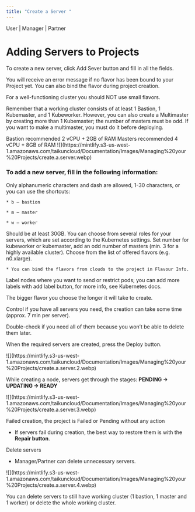 ```yaml
---
title: "Create a Server "
---
```


<Icon icon="user" iconType="solid" /> User | <Icon icon="user-tie" iconType="solid" /> Manager | <Icon icon="handshake" iconType="solid" /> Partner

# Adding Servers to Projects

To create a new server, click Add Sever button and fill in all the fields.

You will receive an error message if no flavor has been bound to your Project yet. You can also bind the flavor during project creation.

<Warning>For a well-functioning cluster you should NOT use small flavors.</Warning>

Remember that a working cluster consists of at least 1 Bastion, 1 Kubemaster, and 1 Kubeworker. However, you can also create a Multimaster by creating more than 1 Kubemaster; the number of masters must be odd. If you want to make a multimaster, you must do it before deploying.

<Tip>
  Bastion recommended 2 vCPU + 2GB of RAM
  Masters recommended 4 vCPU + 8GB of RAM
</Tip>

<Frame caption="Detailed Project">
  ![](https://mintlify.s3-us-west-1.amazonaws.com/taikuncloud/Documentation/Images/Managing%20your%20Projects/create.a.server.webp)
</Frame>

### To add a new server, fill in the following information:

<AccordionGroup>
  <Accordion title="Server Name" icon="pen">
    Only alphanumeric characters and dash are allowed, 1-30 characters, or you can use the shortcuts:

    * b – bastion

    * m – master

    * w – worker
  </Accordion>

  <Accordion title="Disk Size" icon="hard-drive">
    Should be at least 30GB.
  </Accordion>

  <Accordion title="Role" icon="address-book">
    You can choose from several roles for your servers, which are set according to the Kubernetes settings.
  </Accordion>

  <Accordion title="Number of Servers" icon="server">
    Set number for kubeworker or kubemaster, add an odd number of masters (min. 3 for a highly available cluster).
  </Accordion>

  <Accordion title="Flavor" icon="list">
    Choose from the list of offered flavors (e.g. n0.xlarge).

    * You can bind the flavors from clouds to the project in Flavour Info.
  </Accordion>

  <Accordion title="Kubernetes Node Labels" icon="cloud-arrow-up">
    Label nodes where you want to send or restrict pods; you can add more labels with add label button, for more info, see Kubernetes docs.
  </Accordion>
</AccordionGroup>

<Info>The bigger flavor you choose the longer it will take to create.</Info>

<Warning>Control if you have all servers you need, the creation can take some time (approx. 7 min per server).</Warning>

Double-check if you need all of them because you won’t be able to delete them later.

When the required servers are created, press the Deploy button.

<Frame caption="Add Server">
  ![](https://mintlify.s3-us-west-1.amazonaws.com/taikuncloud/Documentation/Images/Managing%20your%20Projects/create.a.server.2.webp)
</Frame>

While creating a node, servers get through the stages:
**PENDING -> UPDATING -> READY**

<Frame caption="Detailed Project">
  ![](https://mintlify.s3-us-west-1.amazonaws.com/taikuncloud/Documentation/Images/Managing%20your%20Projects/create.a.server.3.webp)
</Frame>

Failed creation, the project is Failed or Pending without any action

* If servers fail during creation, the best way to restore them is with the **Repair button**.

Delete servers

* Manager/Partner can delete unnecessary servers.

<Frame caption="Projects">
  ![](https://mintlify.s3-us-west-1.amazonaws.com/taikuncloud/Documentation/Images/Managing%20your%20Projects/create.a.server.4.webp)
</Frame>

<Info>You can delete servers to still have working cluster (1 bastion, 1 master and 1 worker) or delete the whole working cluster.</Info>